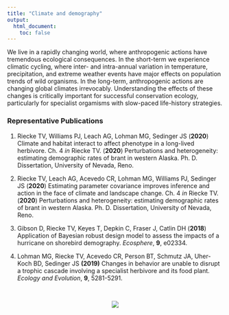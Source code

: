 ```yaml
---
title: "Climate and demography"
output: 
  html_document:
    toc: false
---
```


We live in a rapidly changing world, where anthropogenic actions have tremendous ecological consequences. In the short-term we experience climatic cycling, where inter- and intra-annual variation in temperature, precipitation, and extreme weather events have major effects on population trends of wild organisms. In the long-term, anthropogenic actions are changing global climates irrevocably. Understanding the effects of these changes is critically important for successful conservation ecology, particularly for specialist orgamisms with slow-paced life-history strategies.


### Representative Publications

1. Riecke TV, Williams PJ, Leach AG, Lohman MG, Sedinger JS (**2020**) Climate and habitat interact to affect phenotype in a long-lived herbivore. Ch. 4 *in* Riecke TV. (**2020**) Perturbations and heterogeneity: estimating demographic rates of brant in western Alaska. Ph. D. Dissertation, University of Nevada, Reno.

2. Riecke TV, Leach AG, Acevedo CR, Lohman MG, Williams PJ, Sedinger JS (**2020**) Estimating parameter covariance improves inference and action in the face of climate and landscape change. Ch. 4 *in* Riecke TV. (**2020**) Perturbations and heterogeneity: estimating demographic rates of brant in western Alaska. Ph. D. Dissertation, University of Nevada, Reno.

3. Gibson D, Riecke TV, Keyes T, Depkin C, Fraser J, Catlin DH (**2018**) Application of Bayesian robust design model to assess the impacts of a hurricane on shorebird demography. *Ecosphere*, **9**, e02334.

4. Lohman MG, Riecke TV, Acevedo CR, Person BT, Schmutz JA, Uher-Koch BD, Sedinger JS **(2019)** Changes in behavior are unable to disrupt a trophic cascade involving a specialist herbivore and its food plant. *Ecology and Evolution*, **9**, 5281-5291.

\  

<center>
![](./images/size_selection.png)
</center>
